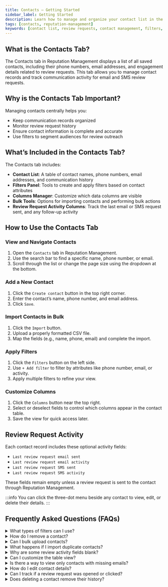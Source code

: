 ```yaml
---
title: Contacts – Getting Started  
sidebar_label: Getting Started  
description: Learn how to manage and organize your contact list in the Contacts tab of Reputation Management.  
tags: [contacts, reputation-management]  
keywords: [contact list, review requests, contact management, filters, email activity]  
---
```


## What is the Contacts Tab?

The Contacts tab in Reputation Management displays a list of all saved contacts, including their phone numbers, email addresses, and engagement details related to review requests. This tab allows you to manage contact records and track communication activity for email and SMS review requests.

## Why is the Contacts Tab Important?

Managing contacts centrally helps you:

- Keep communication records organized  
- Monitor review request history  
- Ensure contact information is complete and accurate  
- Use filters to segment audiences for review outreach  

## What’s Included in the Contacts Tab?

The Contacts tab includes:

- **Contact List**: A table of contact names, phone numbers, email addresses, and communication history  
- **Filters Panel**: Tools to create and apply filters based on contact attributes  
- **Columns Manager**: Customize which data columns are visible  
- **Bulk Tools**: Options for importing contacts and performing bulk actions  
- **Review Request Activity Columns**: Track the last email or SMS request sent, and any follow-up activity  

## How to Use the Contacts Tab

### View and Navigate Contacts

1. Open the `Contacts` tab in Reputation Management.  
2. Use the search bar to find a specific name, phone number, or email.  
3. Scroll through the list or change the page size using the dropdown at the bottom.

### Add a New Contact

1. Click the `Create contact` button in the top right corner.  
2. Enter the contact’s name, phone number, and email address.  
3. Click `Save`.

### Import Contacts in Bulk

1. Click the `Import` button.  
2. Upload a properly formatted CSV file.  
3. Map the fields (e.g., name, phone, email) and complete the import.

### Apply Filters

1. Click the `Filters` button on the left side.  
2. Use `+ Add filter` to filter by attributes like phone number, email, or activity.  
3. Apply multiple filters to refine your view.

### Customize Columns

1. Click the `Columns` button near the top right.  
2. Select or deselect fields to control which columns appear in the contact table.  
3. Save the view for quick access later.

## Review Request Activity

Each contact record includes these optional activity fields:

- `Last review request email sent`  
- `Last review request email activity`  
- `Last review request SMS sent`  
- `Last review request SMS activity`  

These fields remain empty unless a review request is sent to the contact through Reputation Management.

:::info
You can click the three-dot menu beside any contact to view, edit, or delete their details.
:::

## Frequently Asked Questions (FAQs)

<details>
<summary>What types of filters can I use?</summary>

You can filter contacts by phone number, email, tags, and review request activity fields.
</details>

<details>
<summary>How do I remove a contact?</summary>

Click the three-dot menu beside the contact and select `Delete`.
</details>

<details>
<summary>Can I bulk upload contacts?</summary>

Yes. Use the `Import` button and upload a CSV file with the appropriate columns.
</details>

<details>
<summary>What happens if I import duplicate contacts?</summary>

Duplicate contacts are typically merged based on matching phone numbers or email addresses.
</details>

<details>
<summary>Why are some review activity fields blank?</summary>

Activity fields remain blank unless a review request was sent to the contact from this tab.
</details>

<details>
<summary>Can I customize the table view?</summary>

Yes. Use the `Columns` button to show or hide fields.
</details>

<details>
<summary>Is there a way to view only contacts with missing emails?</summary>

Yes. Use the `Filters` panel to filter for contacts where the email field is empty.
</details>

<details>
<summary>How do I edit contact details?</summary>

Click the contact's name or the three-dot menu, then choose `Edit`.
</details>

<details>
<summary>Can I track if a review request was opened or clicked?</summary>

Yes. Use the `Last review request email activity` or `SMS activity` columns to view engagement.
</details>

<details>
<summary>Does deleting a contact remove their history?</summary>

Yes. Deleting a contact removes all associated review request data from the system.
</details>
